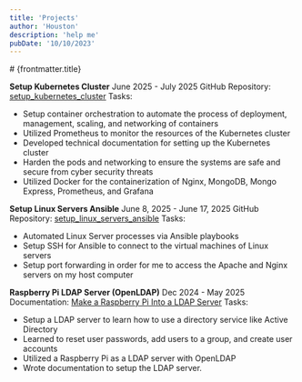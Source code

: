 ```yaml
---
title: 'Projects'
author: 'Houston'
description: 'help me'
pubDate: '10/10/2023'
---
```



<Layout title={frontmatter.title}>
# {frontmatter.title}

**Setup Kubernetes Cluster** <span class="float-right">June 2025 - July 2025</span>
<span class='block'>
    GitHub Repository:
    [setup_kubernetes_cluster](https://github.com/sagedemage/setup_kubernetes_cluster)
</span>
<span class='my-0'>Tasks:</span>
- Setup container orchestration to automate the
process of deployment, management, scaling, and networking of containers 
- Utilized Prometheus to monitor the resources of the Kubernetes cluster 
- Developed technical documentation for setting up the Kubernetes cluster 
- Harden the pods and networking to ensure the systems are safe and secure from cyber security threats 
- Utilized Docker for the containerization of Nginx, MongoDB,
Mongo Express, Prometheus, and Grafana

**Setup Linux Servers Ansible** <span class="float-right">June 8, 2025 - June
17, 2025</span>
<span class='block'>
    GitHub Repository:
    [setup_linux_servers_ansible](https://github.com/sagedemage/setup_linux_servers_ansible)
</span>
<span class='my-0'>Tasks:</span>
- Automated Linux Server processes via Ansible playbooks 
- Setup SSH for Ansible to connect to the virtual machines of Linux servers 
- Setup port forwarding in order for me to access the Apache and Nginx servers on my host computer

**Raspberry Pi LDAP Server (OpenLDAP)** <span class="float-right">Dec 2024 - May
2025</span>
<span class='block'>
    Documentation:
    [Make a Raspberry Pi Into a LDAP Server](https://sagedemage.github.io/make_raspberry_pi_into_ldap_server/)
</span>
<span class='my-0'>Tasks:</span>
- Setup a LDAP server to learn how to use a directory service like Active Directory 
- Learned to reset user passwords, add users to a group, and create user accounts 
- Utilized a Raspberry Pi as a LDAP server with OpenLDAP 
- Wrote documentation to setup the LDAP server.
</Layout>
